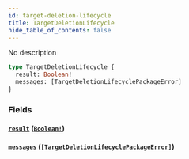 ```yaml
---
id: target-deletion-lifecycle
title: TargetDeletionLifecycle
hide_table_of_contents: false
---
```



No description

```graphql
type TargetDeletionLifecycle {
  result: Boolean!
  messages: [TargetDeletionLifecyclePackageError]
}
```


### Fields

#### [`result`](#) ([`Boolean!`](/swapi/scalars/boolean))




#### [`messages`](#) ([`[TargetDeletionLifecyclePackageError]`](/swapi/objects/target-deletion-lifecycle-package-error))
